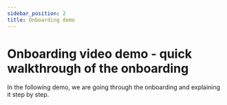 ```yaml
---
sidebar_position: 2
title: Onboarding demo
---
```


# Onboarding video demo - quick walkthrough of the onboarding

In the following demo, we are going through the onboarding and explaining it step by step.

<ReactPlayer playing controls url='/video/Mcdonalds-onboarding.mp4' />

